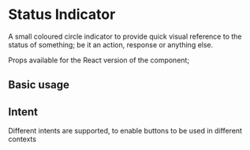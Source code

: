 
<Meta of={StatusIndicatorStories} />

# Status Indicator

A small coloured circle indicator to provide quick visual reference to the status of something; be it an action, response or anything else.

Props available for the React version of the component;

<Controls />

## Basic usage

<Canvas of={StatusIndicatorStories.BasicUsage} />

<RenderHtmlMarkup of={StatusIndicatorStories.BasicUsage} />

## Intent

Different intents are supported, to enable buttons to be used in different contexts

<Canvas of={StatusIndicatorStories.IntentPrimary} />
<RenderHtmlMarkup of={StatusIndicatorStories.IntentPrimary} />

<Canvas of={StatusIndicatorStories.IntentNeutral} />
<RenderHtmlMarkup of={StatusIndicatorStories.IntentNeutral} />

<Canvas of={StatusIndicatorStories.IntentSuccess} />
<RenderHtmlMarkup of={StatusIndicatorStories.IntentSuccess} />

<Canvas of={StatusIndicatorStories.IntentPending} />
<RenderHtmlMarkup of={StatusIndicatorStories.IntentPending} />

<Canvas of={StatusIndicatorStories.IntentWarning} />
<RenderHtmlMarkup of={StatusIndicatorStories.IntentWarning} />

<Canvas of={StatusIndicatorStories.IntentDanger} />
<RenderHtmlMarkup of={StatusIndicatorStories.IntentDanger} />

<Canvas of={StatusIndicatorStories.IntentDefault} />
<RenderHtmlMarkup of={StatusIndicatorStories.IntentDefault} />
